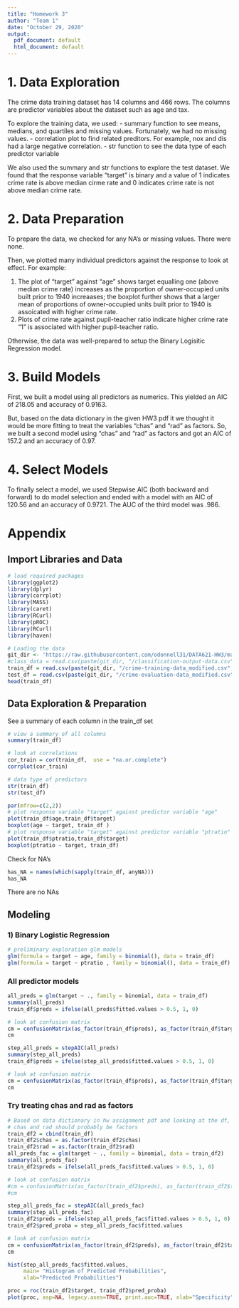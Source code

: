 ```yaml
---
title: "Homework 3"
author: "Team 1"
date: "October 29, 2020"
output:
  pdf_document: default
  html_document: default
---
```


# 1. Data Exploration

The crime data training dataset has 14 columns and 466 rows. The columns are predictor variables about the dataset such as age and tax.

To explore the training data, we used:
- summary function to see means, medians, and quartiles and missing values. Fortunately, we had no missing values.
- correlation plot to find related preditors. For example, nox and dis had a large negative correlation.
- str function to see the data type of each predictor variable

We also used the summary and str functions to explore the test dataset. We found that the response variable "target" is binary and a value of 1 indicates crime rate is above median cirme rate and 0 indicates crime rate is not above median crime rate.

# 2. Data Preparation

To prepare the data, we checked for any NA's or missing values. There were none.

Then, we plotted many individual predictors against the response to look at effect. For example:

1. The plot of "target" against "age" shows target equalling one (above median crime rate) increases as the proportion of owner-occupied units built prior to 1940 increaases; the boxplot further shows that a larger mean of proportions of owner-occupied units built prior to 1940 is assoicated with higher crime rate.
2. Plots of crime rate against pupil-teacher ratio indicate higher crime rate "1" is associated with higher pupil-teacher ratio.

Otherwise, the data was well-prepared to setup the Binary Logisitic Regression model.

# 3. Build Models

First, we built a model using all predictors as numerics. This yielded an AIC of 218.05 and accuracy of 0.9163.

But, based on the data dictionary in the given HW3 pdf it we thought it would be more fitting to treat the variables "chas" and "rad" as factors. So, we built a second model using "chas" and "rad" as factors and got an AIC of 157.2 and an accuracy of 0.97.

# 4. Select Models

To finally select a model, we used Stepwise AIC (both backward and forward) to do model selection and ended with a model with an AIC of 120.56 and an accuracy of 0.9721. The AUC of the third model was .986.

# Appendix


## Import Libraries and Data

```r
# load required packages
library(ggplot2)
library(dplyr)
library(corrplot)
library(MASS)
library(caret)
library(RCurl)
library(pROC)
library(RCurl)
library(haven)
```

```r
# Loading the data
git_dir <- 'https://raw.githubusercontent.com/odonnell31/DATA621-HW3/main/data'
#class_data = read.csv(paste(git_dir, "/classification-output-data.csv", sep=""))
train_df = read.csv(paste(git_dir, "/crime-training-data_modified.csv", sep=""))
test_df = read.csv(paste(git_dir, "/crime-evaluation-data_modified.csv", sep = ""))
head(train_df)
```

## Data Exploration & Preparation

See a summary of each column in the train_df set
```r
# view a summary of all columns
summary(train_df)
```

```r
# look at correlations 
cor_train = cor(train_df,  use = "na.or.complete")
corrplot(cor_train)
```

```r
# data type of predictors
str(train_df)
str(test_df)
```

```r
par(mfrow=c(2,2))
# plot response variable "target" against predictor variable "age" 
plot(train_df$age,train_df$target)
boxplot(age ~ target, train_df )
# plot response variable "target" against predictor variable "ptratio"
plot(train_df$ptratio,train_df$target)
boxplot(ptratio ~ target, train_df)
```

Check for NA's
```r
has_NA = names(which(sapply(train_df, anyNA)))
has_NA
```
There are no NAs


## Modeling

### 1) Binary Logistic Regression

```r
# preliminary exploration glm models
glm(formula = target ~ age, family = binomial(), data = train_df)
glm(formula = target ~ ptratio , family = binomial(), data = train_df)
```

### All predictor models

```r
all_preds = glm(target ~ ., family = binomial, data = train_df)
summary(all_preds)
train_df$preds = ifelse(all_preds$fitted.values > 0.5, 1, 0)

# look at confusion matrix
cm = confusionMatrix(as_factor(train_df$preds), as_factor(train_df$target), positive = "1")
cm
```


```r
step_all_preds = stepAIC(all_preds)
summary(step_all_preds)
train_df$preds = ifelse(step_all_preds$fitted.values > 0.5, 1, 0)

# look at confusion matrix
cm = confusionMatrix(as_factor(train_df$preds), as_factor(train_df$target), positive = "1")
cm
```

### Try treating chas and rad as factors

```r
# Based on data dictionary in hw assignment pdf and looking at the df,
# chas and rad should probably be factors
train_df2 = cbind(train_df)
train_df2$chas = as.factor(train_df2$chas)
train_df2$rad = as.factor(train_df2$rad)
all_preds_fac = glm(target ~ ., family = binomial, data = train_df2)
summary(all_preds_fac)
train_df2$preds = ifelse(all_preds_fac$fitted.values > 0.5, 1, 0)

# look at confusion matrix
#cm = confusionMatrix(as_factor(train_df2$preds), as_factor(train_df2$target), positive = "1")
#cm
```

```r
step_all_preds_fac = stepAIC(all_preds_fac)
summary(step_all_preds_fac)
train_df2$preds = ifelse(step_all_preds_fac$fitted.values > 0.5, 1, 0)
train_df2$pred_proba = step_all_preds_fac$fitted.values

# look at confusion matrix
cm = confusionMatrix(as_factor(train_df2$preds), as_factor(train_df2$target), positive = "1")
cm
```

```r
hist(step_all_preds_fac$fitted.values,
     main= "Histogram of Predicted Probabilities",
     xlab="Predicted Probabilities")
```

```r
proc = roc(train_df2$target, train_df2$pred_proba)
plot(proc, asp=NA, legacy.axes=TRUE, print.auc=TRUE, xlab="Specificity")
```
